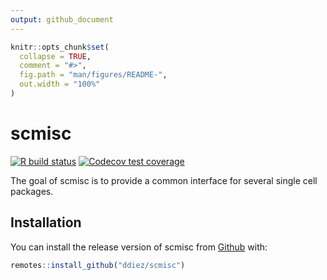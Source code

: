 ```yaml
---
output: github_document
---
```


<!-- README.md is generated from README.Rmd. Please edit that file -->

```r
knitr::opts_chunk$set(
  collapse = TRUE,
  comment = "#>",
  fig.path = "man/figures/README-",
  out.width = "100%"
)
```

# scmisc


[![R build status](https://github.com/ddiez/scmisc/workflows/R-CMD-check/badge.svg)](https://github.com/ddiez/scmisc/actions)
[![Codecov test coverage](https://codecov.io/gh/ddiez/scmisc/branch/master/graph/badge.svg)](https://codecov.io/gh/ddiez/scmisc?branch=master)
  

The goal of scmisc is to provide a common interface for several single cell packages.

## Installation

You can install the release version of scmisc from [Github](https://github.com/ddiez/scmisc) with:

``` r
remotes::install_github("ddiez/scmisc")
```
